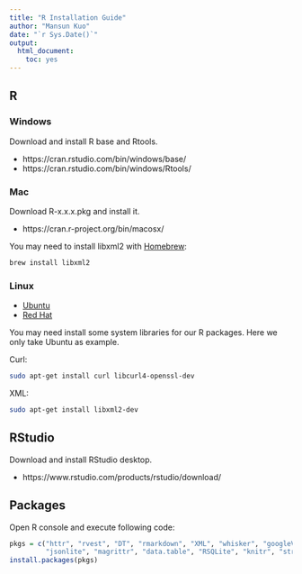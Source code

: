```yaml
---
title: "R Installation Guide"
author: "Mansun Kuo"
date: "`r Sys.Date()`"
output: 
  html_document: 
    toc: yes
---
```


## R

### Windows

Download and install R base and Rtools.

- https://cran.rstudio.com/bin/windows/base/
- https://cran.rstudio.com/bin/windows/Rtools/

### Mac

Download R-x.x.x.pkg and install it.

- https://cran.r-project.org/bin/macosx/

You may need to install libxml2 with [Homebrew](http://brew.sh/):

```bash
brew install libxml2
```

### Linux

- [Ubuntu](https://cran.r-project.org/bin/linux/ubuntu/README.html)
- [Red Hat](https://cran.r-project.org/bin/linux/redhat/README)

You may need install some system libraries for our R packages.
Here we only take Ubuntu as example.

Curl:

```bash
sudo apt-get install curl libcurl4-openssl-dev
```

XML:
```bash
sudo apt-get install libxml2-dev
```



## RStudio

Download and install RStudio desktop.

- https://www.rstudio.com/products/rstudio/download/


## Packages

Open R console and execute following code:

```r
pkgs = c("httr", "rvest", "DT", "rmarkdown", "XML", "whisker", "googleVis", "leaflet",
         "jsonlite", "magrittr", "data.table", "RSQLite", "knitr", "stringr")
install.packages(pkgs)
```


